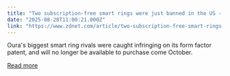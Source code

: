 ```yaml
---
title: "Two subscription-free smart rings were just banned in the US - here's why"
date: "2025-08-28T11:00:21.000Z"
link: "https://www.zdnet.com/article/two-subscription-free-smart-rings-were-just-banned-in-the-us-heres-why/"
---
```


Oura's biggest smart ring rivals were caught infringing on its form factor patent, and will no longer be available to purchase come October.

[Read more](https://www.zdnet.com/article/two-subscription-free-smart-rings-were-just-banned-in-the-us-heres-why/)
